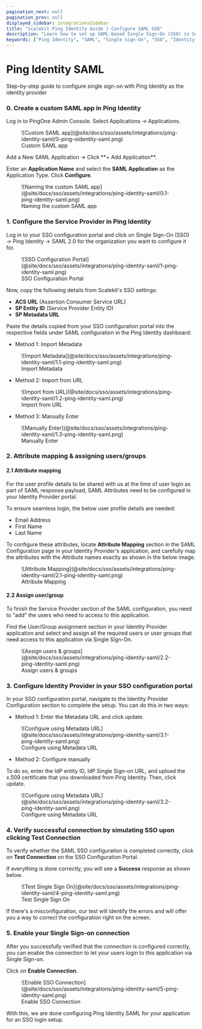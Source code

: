```yaml
---
pagination_next: null
pagination_prev: null
displayed_sidebar: integrationsSidebar
title: "Scalekit Ping Identity Guide | Configure SAML SSO"
description: "Learn how to set up SAML-based Single Sign-On (SSO) in Scalekit using Ping Identity, with step-by-step instructions for enterprise application configuration."
keywords: ["Ping Identity", "SAML", "Single Sign-On", "SSO", "Identity Provider", "Enterprise Application", "Attribute Mapping", "User Assignment", "Metadata XML"]
---
```


# Ping Identity SAML

<Subtitle>Step-by-step guide to configure single sign-on with Ping Identity as the identity provider</Subtitle>

### 0. Create a custom SAML app in Ping Identity

Log in to PingOne Admin Console. Select Applications → Applications.

<figure>
  ![Custom SAML app](@site/docs/sso/assets/integrations/ping-identity-saml/0-ping-oidentity-saml.png)
  <figcaption>Custom SAML app</figcaption>
</figure>
Add a New SAML Application → Click **+ Add Application**.

Enter an **Application Name** and select the **SAML Application** as the Application Type. Click **Configure**.
<figure>
  ![Naming the custom SAML app](@site/docs/sso/assets/integrations/ping-identity-saml/0.1-ping-identity-saml.png)
  <figcaption>Naming the custom SAML app</figcaption>
</figure>

### 1. Configure the Service Provider in Ping Identity

Log in to your SSO configuration portal and click on Single Sign-On (SSO) → Ping Identity → SAML 2.0 for the organization you want to configure it for.
<figure>
  ![SSO Configuration Portal](@site/docs/sso/assets/integrations/ping-identity-saml/1-ping-identity-saml.png)
  <figcaption>SSO Configuration Portal</figcaption>
</figure>

Now, copy the following details from Scalekit's SSO settings:

- **ACS URL** (Assertion Consumer Service URL)
- **SP Entity ID** (Service Provider Entity ID)
- **SP Metadata URL**

Paste the details copied from your SSO configuration portal into the respective fields under SAML configuration in the Ping Identity dashboard:

- Method 1: Import Metadata

<figure>
  ![Import Metadata](@site/docs/sso/assets/integrations/ping-identity-saml/1.1-ping-identity-saml.png)
  <figcaption>Import Metadata</figcaption>
</figure>

- Method 2: Import from URL

<figure>
  ![Import from URL](@site/docs/sso/assets/integrations/ping-identity-saml/1.2-ping-identity-saml.png)
  <figcaption>Import from URL</figcaption>
</figure>

- Method 3: Manually Enter

<figure>
  ![Manually Enter](@site/docs/sso/assets/integrations/ping-identity-saml/1.3-ping-identity-saml.png)
  <figcaption>Manually Enter</figcaption>
</figure>

### 2. Attribute mapping & assigning users/groups
#### 2.1 Attribute mapping

For the user profile details to be shared with us at the time of user login as part of SAML response payload, SAML Attributes need to be configured in your Identity Provider portal.

To ensure seamless login, the below user profile details are needed:
- Email Address
- First Name
- Last Name

To configure these attributes, locate **Attribute Mapping** section in the SAML Configuration page in your Identity Provider's application, and carefully map the attributes with the Attribute names exactly as shown in the below image.

<figure>
  ![Attribute Mapping](@site/docs/sso/assets/integrations/ping-identity-saml/2.1-ping-identity-saml.png)
  <figcaption>Attribute Mapping</figcaption>
</figure>

#### 2.2 Assign user/group

To finish the Service Provider section of the SAML configuration, you need to "add" the users who need to access to this application.

Find the User/Group assignment section in your Identity Provider application and select and assign all the required users or user groups that need access to this application via Single Sign-On.

<figure>
  ![Assign users & groups](@site/docs/sso/assets/integrations/ping-identity-saml/2.2-ping-identity-saml.png)
  <figcaption>Assign users & groups</figcaption>
</figure>

### 3. Configure Identity Provider in your SSO configuration portal

In your SSO configuration portal, navigate to the Identity Provider Configuration section to complete the setup. You can do this in two ways:

- Method 1: Enter the Metadata URL and click update.

<figure>
  ![Configure using Metadata URL](@site/docs/sso/assets/integrations/ping-identity-saml/3.1-ping-identity-saml.png)
  <figcaption>Configure using Metadata URL</figcaption>
</figure>

- Method 2: Configure manually

To do so, enter the IdP entity ID, IdP Single Sign-on URL, and upload the x.509 certificate that you downloaded from Ping Identity. Then, click update.

<figure>
  ![Configure using Metadata URL](@site/docs/sso/assets/integrations/ping-identity-saml/3.2-ping-identity-saml.png)
  <figcaption>Configure using Metadata URL</figcaption>
</figure>

### 4. Verify successful connection by simulating SSO upon clicking Test Connection

To verify whether the SAML SSO configuration is completed correctly, click on **Test Connection** on the SSO Configuration Portal.

If everything is done correctly, you will see a **Success** response as shown below.

<figure>
  ![Test Single Sign On](@site/docs/sso/assets/integrations/ping-identity-saml/4-ping-identity-saml.png)
  <figcaption>Test Single Sign On</figcaption>
</figure>

If there's a misconfiguration, our test will identify the errors and will offer you a way to correct the configuration right on the screen.

### 5. Enable your Single Sign-on connection

After you successfully verified that the connection is configured correctly, you can enable the connection to let your users login to this application via Single Sign-on.

Click on **Enable Connection**.

<figure>
  ![Enable SSO Connection](@site/docs/sso/assets/integrations/ping-identity-saml/5-ping-identity-saml.png)
  <figcaption>Enable SSO Connection</figcaption>
</figure>

With this, we are done configuring Ping Identity SAML for your application for an SSO login setup.